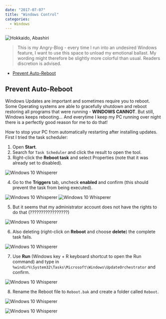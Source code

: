 ```yaml
---
date: "2017-07-07"
title: "Windows Control"
categories:
  - Windows
---
```


![Hokkaido, Abashiri](./photo-11627014666_359f04f9db_o.png)


> This is my Angry-Blog - every time I run into an undesired Windows feature, I want to use this space to unload my emotional ballast. My wording might therefore be slightly more colorful than usual. Readers discretion is advised.



<!-- TOC -->

- [Prevent Auto-Reboot](#prevent-auto-reboot)

<!-- /TOC -->


## Prevent Auto-Reboot

Windows Updates are important and sometimes require you to reboot. Some Operating systems are able to gracefully shutdown and reboot restoring all programs that were running - __WINDOWS CANNOT__. But still, Windows keeps rebooting... And everytime I keep my PC running over night there is a perfectly good reason for me to do that!

How to stop your PC from automatically restarting after installing updates. First I tried the task scheduler:

1. Open __Start__.
2. Search for `Task Scheduler` and click the result to open the tool.
3. Right-click the __Reboot task__ and select Properties (note that it was already set to disabled).


![Windows 10 Whisperer](./win10_01.png)


4. Go to the __Triggers__ tab, uncheck __enabled__ and confirm (this should prevent the task from being executed).


![Windows 10 Whisperer](./win10_02.png)
![Windows 10 Whisperer](./win10_03.png)


5. But it seems that my administrator account does not have the rights to do that (?????????????????)


![Windows 10 Whisperer](./win10_04.png)


6. Also deleting (right-click on __Reboot__ and choose __delete__) the complete task fails.


![Windows 10 Whisperer](./win10_05.png)


7. Use __Run__ (Windows key + R keyboard shortcut to open the Run command) and type in `%windir%\System32\Tasks\Microsoft\Windows\UpdateOrchestrator` and confirm.


![Windows 10 Whisperer](./win10_06.png)


8. Rename the Reboot file to `Reboot.bak` and create a folder called `Reboot`.


![Windows 10 Whisperer](./win10_07.png)

![Windows 10 Whisperer](./win10_08.png)